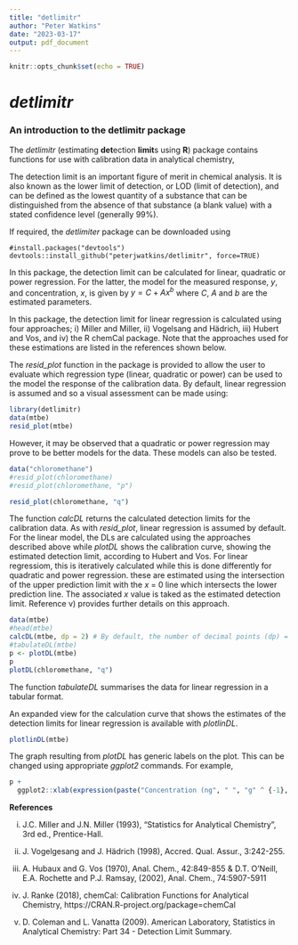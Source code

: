 ---
title: "detlimitr"
author: "Peter Watkins"
date: "2023-03-17"
output: pdf_document
---

```{r setup, include=FALSE}
knitr::opts_chunk$set(echo = TRUE)
```

*detlimitr*
==========

### An introduction to the detlimitr package

The *detlimitr* (estimating **det**ection **limit**s using **R**) package contains functions for use with calibration data in analytical chemistry,

The detection limit is an important figure of merit in chemical analysis.  It is also known as the lower limit of detection, or LOD (limit of detection), and can be defined as the lowest quantity of a substance that can be distinguished from the absence of that substance (a blank value) with a stated confidence level (generally 99%).

If required, the *detlimiter* package can be downloaded using

``` 
#install.packages("devtools") 
devtools::install_github("peterjwatkins/detlimitr", force=TRUE)
```

In this package, the detection limit can be calculated for linear, quadratic or power regression. For the latter, the model for the measured response, $y$, and concentration, $x$, is given by $y = C + Ax^b$ where $C$, $A$ and $b$ are the estimated parameters. 

In this package, the detection limit for linear regression is calculated using four approaches; i) Miller and Miller, ii) Vogelsang and Hädrich, iii) Hubert and Vos, and iv) the R chemCal package. Note that the approaches used for these estimations are listed in the references shown below.

The *resid_plot* function in the package is provided to allow the user to evaluate which regression type (linear, quadratic or power) can be used to the model the response of the calibration data. By default, linear regression is assumed and so a visual assessment can be made using:

``` {r resid_plot linear}
library(detlimitr)
data(mtbe)
resid_plot(mtbe)
```
However, it may be observed that a quadratic or power regression may prove to be better models for the data. These models can also be tested.
``` {r resid_plot quad}
data("chloromethane")
#resid_plot(chloromethane)
#resid_plot(chloromethane, "p")

resid_plot(chloromethane, "q")
```

The function *calcDL* returns the calculated detection limits for the calibration data. As with *resid_plot*, linear regression is assumed by default. For the linear model, the DLs are calculated using the approaches described above while *plotDL* shows the calibration curve, showing the estimated detection limit, according to Hubert and Vos. For linear regressiom, this is iteratively calculated while this is done differently for quadratic and power regression. these are estimated using the intersection of the upper prediction limit with the *x* = 0 line which intersects the lower prediction line. The associated *x* value is taked as the estimated detection limit. Reference v) provides further details on this approach.

``` {r calc eg}
data(mtbe)
#head(mtbe)
calcDL(mtbe, dp = 2) # By default, the number of decimal points (dp) = 1.
#tabulateDL(mtbe)
p <- plotDL(mtbe)
p
plotDL(chloromethane, "q")
```

The function *tabulateDL* summarises the data for linear regression in a tabular format.

An expanded view for the calculation curve that shows the estimates of the detection limits for linear regression is available with *plotlinDL*.
``` {r linear plot}
plotlinDL(mtbe)
```

The graph resulting from *plotDL* has generic labels on the plot. This can be changed using appropriate *ggplot2* commands. For example,
``` {r plot extension}
p +
  ggplot2::xlab(expression(paste("Concentration (ng", " ", "g" ^ {-1}, ")")))
```

**References**

i) J.C. Miller and J.N. Miller (1993), "Statistics for Analytical Chemistry", 3rd ed., Prentice-Hall.

ii) J. Vogelgesang and J. Hädrich (1998), Accred. Qual. Assur., 3:242-255.

iii) A. Hubaux and G. Vos (1970), Anal. Chem., 42:849-855 & D.T. O'Neill, E.A. Rochette and P.J. Ramsay, (2002), Anal. Chem., 74:5907-5911

iv) J. Ranke (2018), chemCal: Calibration Functions for Analytical Chemistry, https://CRAN.R-project.org/package=chemCal

v) D. Coleman and L. Vanatta (2009). American Laboratory, Statistics in Analytical Chemistry: Part 34 - Detection Limit Summary.
